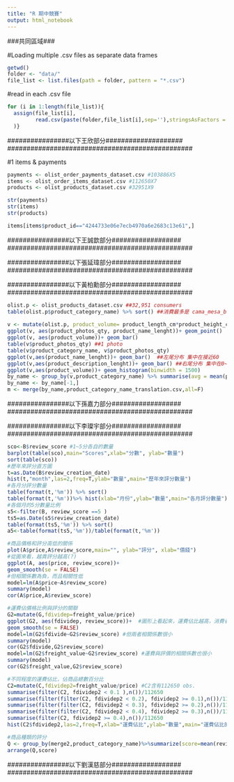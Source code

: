 ```yaml
---
title: "R 期中競賽"
output: html_notebook
---
```

###共同區域###

#Loading multiple .csv files as separate data frames
```r
getwd()
folder <- "data/"
file_list <- list.files(path = folder, pattern = "*.csv")
```

#read in each .csv file 
```r
for (i in 1:length(file_list)){
  assign(file_list[i],
         read.csv(paste(folder,file_list[i],sep=''),stringsAsFactors = F)
  )}
```

################################################
################以下王欣部分####################
################################################

#1 items & payments
```r
payments <- olist_order_payments_dataset.csv #103886X5
items <- olist_order_items_dataset.csv #112650X7
products <- olist_products_dataset.csv #32951X9
```

```r
str(payments)
str(items)
str(products)
```

```r
items[items$product_id=="4244733e06e7ecb4970a6e2683c13e61",]

```


################################################
################以下王誠歆部分##################
################################################

################################################
################以下張延瑋部分##################
################################################

################################################
################以下黃柏勳部分##################
################################################
```r
olist.p <- olist_products_dataset.csv ##32,951 consumers
table(olist.p$product_category_name) %>% sort() ##消費最多是 cama_mesa_banho 3029
 
v <- mutate(olist.p, product_volume= product_length_cm*product_height_cm*product_width_cm)
ggplot(v, aes(product_photos_qty, product_name_lenght))+ geom_point()
ggplot(v, aes(product_volume))+ geom_bar()
table(v$product_photos_qty) ##1 photo
table(v$product_category_name, v$product_photos_qty)
ggplot(v,aes(product_name_lenght))+ geom_bar()  ##左尾分布 集中在接近60
ggplot(v,aes(product_description_lenght))+ geom_bar() ##右尾分布 集中在0~1000
ggplot(v,aes(product_volume))+ geom_histogram(binwidth = 1500)
by_name <- group_by(v,product_category_name) %>% summarise(avg = mean(product_volume)) %>% as.data.frame() ##貨物平均體積
by_name <- by_name[-1,]
m <- merge(by_name,product_category_name_translation.csv,all=F)
```

################################################
################以下孫嘉力部分##################
################################################

################################################
################以下李璨宇部分##################
################################################
```r
sco<-B$review_score #1~5分各自的數量
barplot(table(sco),main="Scores",xlab="分數", ylab="數量")
sort(table(sco))
#歷年來評分直方圖
t=as.Date(B$review_creation_date)
hist(t,"month",las=2,freq=T,ylab="數量",main="歷年來評分數量")
#各月分評分數量
table(format(t,'%m')) %>% sort()
table(format(t,'%m'))%>% hist(xlab="月份",ylab="數量",main="各月評分數量")
#各個月的5分數量比例
s5<-filter(B, review_score ==5 )
ts5=as.Date(s5$review_creation_date)
table(format(ts5,'%m')) %>% sort()
a5<-table(format(ts5,'%m'))/table(format(t,'%m'))
```

```r
#商品價格和評分高低的關係
plot(A$price,A$review_score,main="", ylab="評分", xlab="價錢")
#從圖來看，越貴評分越高(?)
ggplot(A, aes(price, review_score))+
geom_smooth(se = FALSE) 
#但相關係數為負，而且相關性低
model=lm(A$price~A$review_score) 
summary(model)
cor(A$price,A$review_score)
```

```r
#運費佔價格比例與評分的關聯
G2=mutate(G,fdividep=freight_value/price)
ggplot(G2, aes(fdividep, review_score))+  #圖形上看起來，運費佔比越高，消費者對商品評價越低
geom_smooth(se = FALSE) 
model=lm(G2$fdivide~G2$review_score) #但兩者相關係數很小
summary(model)
cor(G2$fdivide,G2$review_score)
model=lm(G2$freight_value~G2$review_score) #運費與評價的相關係數也很小
summary(model)
cor(G2$freight_value,G2$review_score)

#不同程度的運費佔比，佔商品總數百分比
C2=mutate(C,fdividep2=freight_value/price) #C2含有112650 obs.
summarise(filter(C2, fdividep2 < 0.1 ),n())/112650      
summarise(filter(filter(C2, fdividep2 < 0.2), fdividep2 >= 0.1),n())/112650  
summarise(filter(filter(C2, fdividep2 < 0.3), fdividep2 >= 0.2),n())/112650 
summarise(filter(filter(C2, fdividep2 < 0.4), fdividep2 >= 0.3),n())/112650  
summarise(filter(C2, fdividep2 >= 0.4),n())/112650      
hist(C2$fdividep2,las=2,freq=T,xlab="運費佔比",ylab="數量",main="運費佔比的數量")
```

```r
#商品種類的評分
Q <- group_by(merge2,product_category_name)%>%summarize(score=mean(review_score))
arrange(Q,score)
```

################################################
################以下劉漢慈部分##################
################################################